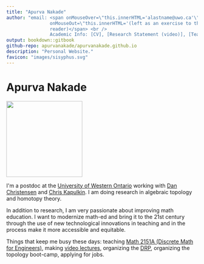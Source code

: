 ```yaml
--- 
title: "Apurva Nakade"
author: "email: <span onMouseOver=\"this.innerHTML='alastname@uwo.ca'\"
                onMouseOut=\"this.innerHTML='(left as an exercise to the reader)'\">(left as an exercise to the
                reader)</span> <br /> 
                Academic Info: [CV], [Research Statement (video)], [Teaching Portfolio] "
output: bookdown::gitbook
github-repo: apurvanakade/apurvanakade.github.io
description: "Personal Website."
favicon: "images/sisyphus.svg"
---
```


# Apurva Nakade 

<img src="images/me0.jpg" width="200px" class="left" />

I\'m a postdoc at the [University of Western Ontario] working with [Dan Christensen] and [Chris Kapulkin]. 
I am doing research in algebraic topology and homotopy theory.

In addition to research, I am very passionate about improving math education. I want to
modernize math-ed and bring it to the 21st century through the use of new technological innovations 
in teaching and in the process make it more accessible and equitable.

Things that keep me busy these days: teaching [Math 2151A (Discrete Math for Engineers)], making [video lectures], organizing the [DRP], organizing the topology boot-camp, applying for jobs.

  [University of Western Ontario]: http://www.math.uwo.ca/ 
  [Dan Christensen]: https://jdc.math.uwo.ca/ 
  [Chris Kapulkin]: http://www.math.uwo.ca/faculty/kapulkin/
  [CV]: https://drive.google.com/file/d/1CZJ4_A2ssI0-V_HszcPoEJyQC1EY2s5u/view?usp=sharing
  [Research Statement (video)]: https://youtu.be/rlyzT1PWw5I
  [Math 2151A (Discrete Math for Engineers)]: https://owl.uwo.ca/portal/site/5a31b856-d356-4278-9a3a-1dfebc96e873
  [DRP]: https://www.math.uwo.ca/undergraduate/directed_reading_program.html 
  [video lectures]: https://www.youtube.com/playlist?list=PLXAOfwfSuiKm3cL-JftD9ndrjYi7fPcqN
  [Teaching Portfolio]: teaching-portfolio/